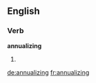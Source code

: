 ==English==

===Verb===
'''annualizing'''

# {{present participle of|[[annualize]]}}

[[de:annualizing]]
[[fr:annualizing]]
